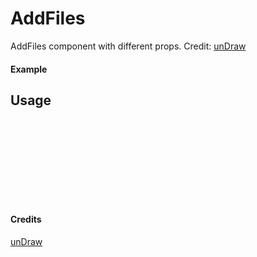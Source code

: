 
<Meta of={AddFiles} title="unDraw/AddFiles" />

# AddFiles

AddFiles component with different props.
Credit: [unDraw](https://undraw.co/illustrations)

#### Example

<Canvas of={AddFiles.Primary} />

## Usage

```ts
import { AddFiles } from "yadl-ui";

const Example = () => {
  return (
      <AddFiles />
  );
};

export default Example;
```

#### Credits
[unDraw](https://undraw.co/illustrations)
